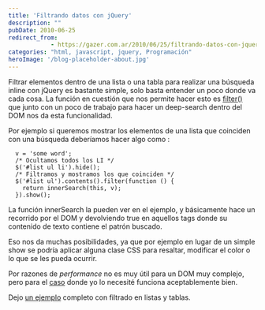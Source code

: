 ```yaml
---
title: 'Filtrando datos con jQuery'
description: ""
pubDate: 2010-06-25
redirect_from: 
            - https://gazer.com.ar/2010/06/25/filtrando-datos-con-jquery/
categories: "html, javascript, jquery, Programación"
heroImage: '/blog-placeholder-about.jpg'
---
```

Filtrar elementos dentro de una lista o una tabla para realizar una búsqueda inline con jQuery es bastante simple, solo basta entender un poco donde va cada cosa. La función en cuestión que nos permite hacer esto es [filter()](http://api.jquery.com/filter/) que junto con un poco de trabajo para hacer un deep-search dentro del DOM nos da esta funcionalidad.

Por ejemplo si queremos mostrar los elementos de una lista que coinciden con una búsqueda deberíamos hacer algo como :

```
  v = 'some word';
  /* Ocultamos todos los LI */
  $('#list ul li').hide();
  /* Filtramos y mostramos los que coinciden */
  $('#list ul').contents().filter(function () {
    return innerSearch(this, v);
  }).show();
```

La función innerSearch la pueden ver en el ejemplo, y básicamente hace un recorrido por el DOM y devolviendo true en aquellos tags donde su contenido de texto contiene el patrón buscado.

Eso nos da muchas posibilidades, ya que por ejemplo en lugar de un simple show se podría aplicar alguna clase CSS para resaltar, modificar el color o lo que se les pueda ocurrir.

Por razones de _performance_ no es muy útil para un DOM muy complejo, pero para el [caso](http://club.speedy.com.ar/concursos/llevate-dos-entradas-para-el-avant-premiere-de-brigada-a/ganadores) donde yo lo necesité funciona aceptablemente bien.

Dejo [un ejemplo](https://www.gazer.com.ar/wp-content/uploads/2010/06/jquery_filter.html) completo con filtrado en listas y tablas.
